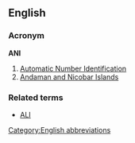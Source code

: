 {{also|ani}}
==English==
===Acronym===
'''ANI'''

# [[Automatic Number Identification]]
# [[Andaman and Nicobar Islands]]

===Related terms===
*[[ALI]]

[[Category:English abbreviations]]